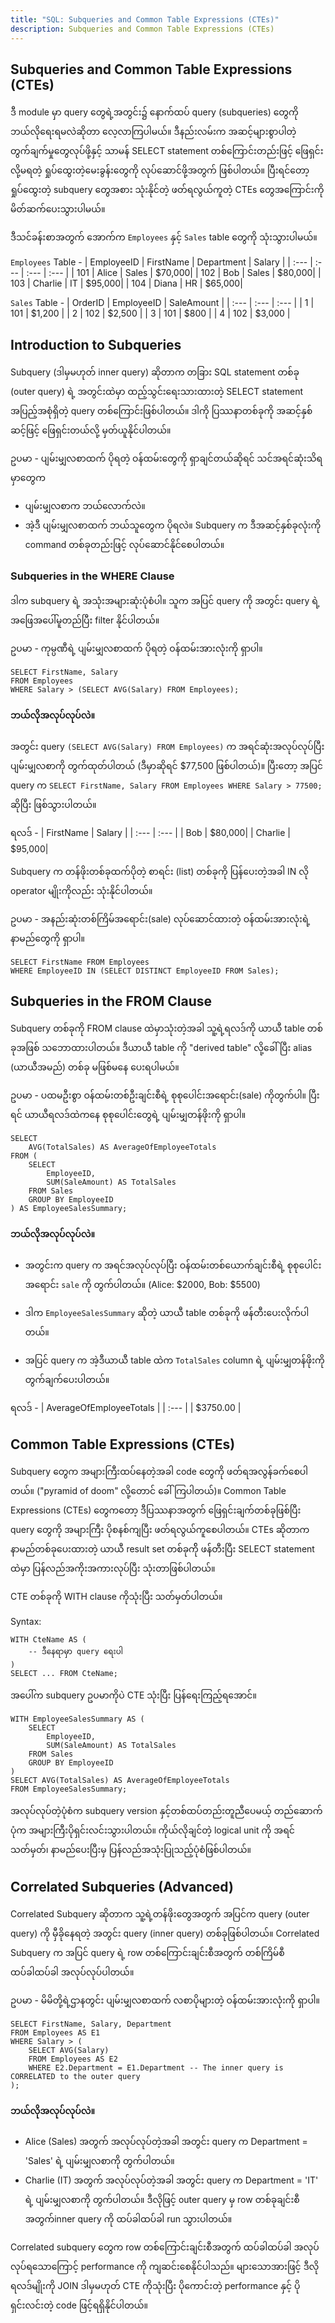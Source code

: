 ```yaml
---
title: "SQL: Subqueries and Common Table Expressions (CTEs)"
description: Subqueries and Common Table Expressions (CTEs)
---
```


## Subqueries and Common Table Expressions (CTEs) 

ဒီ module မှာ query တွေရဲ့အတွင်း၌ နောက်ထပ် query (subqueries) တွေကို ဘယ်လိုရေးရမလဲဆိုတာ လေ့လာကြပါမယ်။
ဒီနည်းလမ်းက အဆင့်များစွာပါတဲ့ တွက်ချက်မှုတွေလုပ်ဖို့နှင့် သာမန် SELECT statement တစ်ကြောင်းတည်းဖြင့် ဖြေရှင်းလို့မရတဲ့ ရှုပ်ထွေးတဲ့မေးခွန်းတွေကို လုပ်ဆောင်ဖို့အတွက် ဖြစ်ပါတယ်။ 
ပြီးရင်တော့ ရှုပ်ထွေးတဲ့ subquery တွေအစား သုံးနိုင်တဲ့ ဖတ်ရလွယ်ကူတဲ့ CTEs တွေအကြောင်းကို မိတ်ဆက်ပေးသွားပါမယ်။

ဒီသင်ခန်းစာအတွက် အောက်က `Employees` နှင့် `Sales` table တွေကို သုံးသွားပါမယ်။

`Employees` Table - 
| EmployeeID | FirstName | Department | Salary |
| :--- | :--- | :--- | :--- |
| 101 | Alice | Sales | $70,000|
| 102 | Bob | Sales | $80,000|
| 103 | Charlie | IT | $95,000|
| 104 | Diana | HR | $65,000|

`Sales` Table -
| OrderID | EmployeeID | SaleAmount |
| :--- | :--- | :--- |
| 1 | 101 | $1,200 |
| 2 | 102 | $2,500 |
| 3 | 101 | $800 |
| 4 | 102 | $3,000 | 

## Introduction to Subqueries
Subquery (ဒါမှမဟုတ် inner query) ဆိုတာက တခြား SQL statement တစ်ခု (outer query) ရဲ့ အတွင်းထဲမှာ ထည့်သွင်းရေးသားထားတဲ့ 
SELECT statement အပြည့်အစုံရှိတဲ့ query တစ်ကြောင်းဖြစ်ပါတယ်။
ဒါကို ပြဿနာတစ်ခုကို အဆင့်နှစ်ဆင့်ဖြင့် ဖြေရှင်းတယ်လို့ မှတ်ယူနိုင်ပါတယ်။ 

ဥပမာ - ပျမ်းမျှလစာထက် ပိုရတဲ့ ဝန်ထမ်းတွေကို ရှာချင်တယ်ဆိုရင် သင်အရင်ဆုံးသိရမှာတွေက 

- ပျမ်းမျှလစာက ဘယ်လောက်လဲ။
- အဲ့ဒီ ပျမ်းမျှလစာထက် ဘယ်သူတွေက ပိုရလဲ။
Subquery က ဒီအဆင့်နှစ်ခုလုံးကို command တစ်ခုတည်းဖြင့် လုပ်ဆောင်နိုင်စေပါတယ်။

### Subqueries in the WHERE Clause
ဒါက subquery ရဲ့ အသုံးအများဆုံးပုံစံပါ။ သူက အပြင် query ကို အတွင်း query ရဲ့အဖြေအပေါ်မူတည်ပြီး filter နိုင်ပါတယ်။

ဥပမာ - ကုမ္ပဏီရဲ့ ပျမ်းမျှလစာထက် ပိုရတဲ့ ဝန်ထမ်းအားလုံးကို ရှာပါ။

```
SELECT FirstName, Salary
FROM Employees
WHERE Salary > (SELECT AVG(Salary) FROM Employees);
```

#### ဘယ်လိုအလုပ်လုပ်လဲ။ 

အတွင်း query `(SELECT AVG(Salary) FROM Employees)` က အရင်ဆုံးအလုပ်လုပ်ပြီး ပျမ်းမျှလစာကို တွက်ထုတ်ပါတယ် (ဒီမှာဆိုရင် $77,500 ဖြစ်ပါတယ်)။
ပြီးတော့ အပြင် query က `SELECT FirstName, Salary FROM Employees WHERE Salary > 77500;` ဆိုပြီး ဖြစ်သွားပါတယ်။

ရလဒ် - 
| FirstName | Salary |
| :--- | :--- |
| Bob | $80,000|
| Charlie | $95,000|

Subquery က တန်ဖိုးတစ်ခုထက်ပိုတဲ့ စာရင်း (list) တစ်ခုကို ပြန်ပေးတဲ့အခါ IN လို operator မျိုးကိုလည်း သုံးနိုင်ပါတယ်။

ဥပမာ - အနည်းဆုံးတစ်ကြိမ်အရောင်း(sale) လုပ်ဆောင်ထားတဲ့ ဝန်ထမ်းအားလုံးရဲ့ နာမည်တွေကို ရှာပါ။
```
SELECT FirstName FROM Employees
WHERE EmployeeID IN (SELECT DISTINCT EmployeeID FROM Sales);
```

## Subqueries in the FROM Clause
Subquery တစ်ခုကို FROM clause ထဲမှာသုံးတဲ့အခါ သူ့ရဲ့ရလဒ်ကို ယာယီ table တစ်ခုအဖြစ် သဘောထားပါတယ်။ 
ဒီယာယီ table ကို "derived table" လို့ခေါ်ပြီး alias (ယာယီအမည်) တစ်ခု မဖြစ်မနေ ပေးရပါမယ်။

ဥပမာ - ပထမဦးစွာ ဝန်ထမ်းတစ်ဦးချင်းစီရဲ့ စုစုပေါင်းအရောင်း(sale) ကိုတွက်ပါ။ ပြီးရင် ယာယီရလဒ်ထဲကနေ စုစုပေါင်းတွေရဲ့ ပျမ်းမျှတန်ဖိုးကို ရှာပါ။

```
SELECT
    AVG(TotalSales) AS AverageOfEmployeeTotals
FROM (
    SELECT
        EmployeeID,
        SUM(SaleAmount) AS TotalSales
    FROM Sales
    GROUP BY EmployeeID
) AS EmployeeSalesSummary;
```

#### ဘယ်လိုအလုပ်လုပ်လဲ။

- အတွင်းက query က အရင်အလုပ်လုပ်ပြီး ဝန်ထမ်းတစ်ယောက်ချင်းစီရဲ့ စုစုပေါင်းအရောင်း `sale` ကို တွက်ပါတယ်။ (Alice: $2000, Bob: $5500)

- ဒါက `EmployeeSalesSummary` ဆိုတဲ့ ယာယီ table တစ်ခုကို ဖန်တီးပေးလိုက်ပါတယ်။

- အပြင် query က အဲ့ဒီယာယီ table ထဲက `TotalSales` column ရဲ့ ပျမ်းမျှတန်ဖိုးကို တွက်ချက်ပေးပါတယ်။

ရလဒ် -
| AverageOfEmployeeTotals |
| :--- |
| $3750.00 |

## Common Table Expressions (CTEs)
Subquery တွေက အများကြီးထပ်နေတဲ့အခါ code တွေကို ဖတ်ရအလွန်ခက်စေပါတယ်။ ("pyramid of doom" လို့တောင် ခေါ်ကြပါတယ်)။ 
Common Table Expressions (CTEs) တွေကတော့ ဒီပြဿနာအတွက် ဖြေရှင်းချက်တစ်ခုဖြစ်ပြီး query တွေကို အများကြီး ပိုစနစ်ကျပြီး ဖတ်ရလွယ်ကူစေပါတယ်။
CTEs ဆိုတာက နာမည်တစ်ခုပေးထားတဲ့ ယာယီ result set တစ်ခုက်ို ဖန်တီးပြီး SELECT statement ထဲမှာ ပြန်လည်အကိုးအကားလုပ်ပြီး သုံးတာဖြစ်ပါတယ်။ 

CTE တစ်ခုကို WITH clause ကိုသုံးပြီး သတ်မှတ်ပါတယ်။

Syntax:
```
WITH CteName AS (
    -- ဒီနေရာမှာ query ရေးပါ
)
SELECT ... FROM CteName;
```
အပေါ်က subquery ဥပမာကိုပဲ CTE သုံးပြီး ပြန်ရေးကြည့်ရအောင်။

```
WITH EmployeeSalesSummary AS (
    SELECT
        EmployeeID,
        SUM(SaleAmount) AS TotalSales
    FROM Sales
    GROUP BY EmployeeID
)
SELECT AVG(TotalSales) AS AverageOfEmployeeTotals
FROM EmployeeSalesSummary;
```
အလုပ်လုပ်တဲ့ပုံစံက subquery version နှင့်တစ်ထပ်တည်းတူညီပေမယ့် တည်ဆောက်ပုံက အများကြီးပိုရှင်းလင်းသွားပါတယ်။ 
ကိုယ်လိုချင်တဲ့ logical unit ကို အရင်သတ်မှတ်၊ နာမည်ပေးပြီးမှ ပြန်လည်အသုံးပြုသည့်ပုံစံဖြစ်ပါတယ်။


## Correlated Subqueries (Advanced)
Correlated Subquery ဆိုတာက သူ့ရဲ့တန်ဖိုးတွေအတွက် အပြင်က query (outer query) ကို မှီခိုနေရတဲ့ အတွင်း query (inner query) တစ်ခုဖြစ်ပါတယ်။ 
Correlated Subquery က အပြင် query ရဲ့ row တစ်ကြောင်းချင်းစီအတွက် တစ်ကြိမ်စီ ထပ်ခါထပ်ခါ အလုပ်လုပ်ပါတယ်။

ဥပမာ - မိမိတို့ရဲ့ဌာနတွင်း ပျမ်းမျှလစာထက် လစာပိုများတဲ့ ဝန်ထမ်းအားလုံးကို ရှာပါ။

```
SELECT FirstName, Salary, Department
FROM Employees AS E1
WHERE Salary > (
    SELECT AVG(Salary)
    FROM Employees AS E2
    WHERE E2.Department = E1.Department -- The inner query is CORRELATED to the outer query
);
```
#### ဘယ်လိုအလုပ်လုပ်လဲ။

- Alice (Sales) အတွက် အလုပ်လုပ်တဲ့အခါ အတွင်း query က Department = 'Sales' ရဲ့ ပျမ်းမျှလစာကို တွက်ပါတယ်။
- Charlie (IT) အတွက် အလုပ်လုပ်တဲ့အခါ အတွင်း query က Department = 'IT' ရဲ့ ပျမ်းမျှလစာကို တွက်ပါတယ်။
ဒီလိုဖြင့် outer query မှ row တစ်ခုချင်းစီအတွက်inner query ကို ထပ်ခါထပ်ခါ run သွားပါတယ်။
 
<Aside title="မှတ်ချက်">
Correlated subquery တွေက row တစ်ကြောင်းချင်းစီအတွက် ထပ်ခါထပ်ခါ အလုပ်လုပ်ရသောကြောင့် performance ကို ကျဆင်းစေနိုင်ပါသည်။
များသောအားဖြင့် ဒီလိုရလဒ်မျိုးကို JOIN ဒါမှမဟုတ် CTE ကိုသုံးပြီး ပိုကောင်းတဲ့ performance နှင့် ပိုရှင်းလင်းတဲ့ code ဖြင့်ရရှိနိုင်ပါတယ်။
</Aside>
